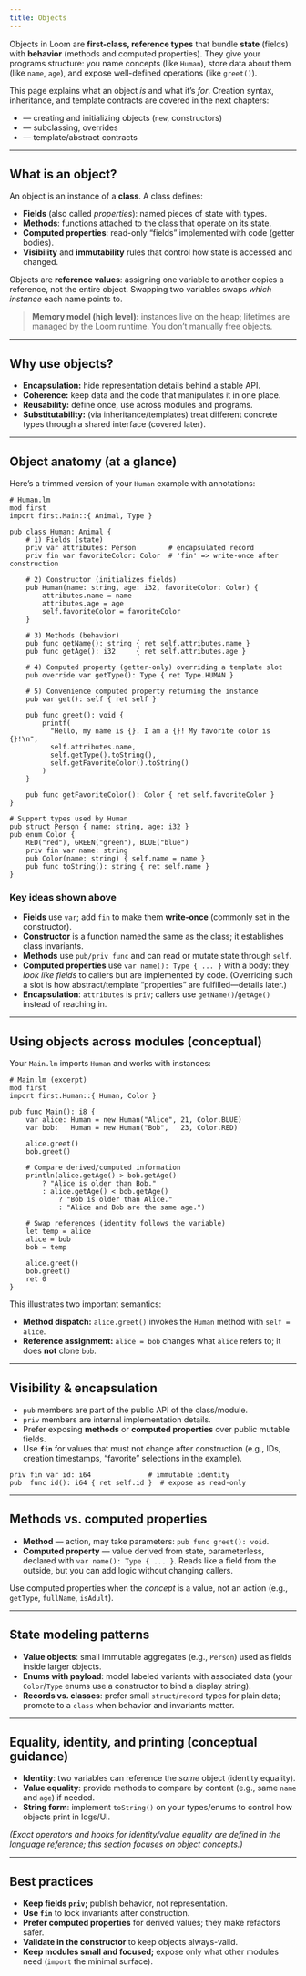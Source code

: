 ```yaml
---
title: Objects
---
```


Objects in Loom are **first-class, reference types** that bundle **state** (fields) with **behavior** (methods and computed properties). They give your programs structure: you name concepts (like `Human`), store data about them (like `name`, `age`), and expose well-defined operations (like `greet()`).

This page explains what an object *is* and what it’s *for*. Creation syntax, inheritance, and template contracts are covered in the next chapters:

* [](Object-Instantiation.md) — creating and initializing objects (`new`, constructors)
* [](Object-Inheritance.md) — subclassing, overrides
* [](Template-Classes.md) — template/abstract contracts

---

## What is an object?

An object is an instance of a **class**. A class defines:

* **Fields** (also called *properties*): named pieces of state with types.
* **Methods**: functions attached to the class that operate on its state.
* **Computed properties**: read-only “fields” implemented with code (getter bodies).
* **Visibility** and **immutability** rules that control how state is accessed and changed.

Objects are **reference values**: assigning one variable to another copies a reference, not the entire object. Swapping two variables swaps *which instance* each name points to.

> **Memory model (high level):** instances live on the heap; lifetimes are managed by the Loom runtime. You don’t manually free objects.

---

## Why use objects?

* **Encapsulation:** hide representation details behind a stable API.
* **Coherence:** keep data and the code that manipulates it in one place.
* **Reusability:** define once, use across modules and programs.
* **Substitutability:** (via inheritance/templates) treat different concrete types through a shared interface (covered later).

---

## Object anatomy (at a glance)

Here’s a trimmed version of your `Human` example with annotations:

```
# Human.lm
mod first
import first.Main::{ Animal, Type }

pub class Human: Animal {
    # 1) Fields (state)
    priv var attributes: Person        # encapsulated record
    priv fin var favoriteColor: Color  # 'fin' => write-once after construction

    # 2) Constructor (initializes fields)
    pub Human(name: string, age: i32, favoriteColor: Color) {
        attributes.name = name
        attributes.age = age
        self.favoriteColor = favoriteColor
    }

    # 3) Methods (behavior)
    pub func getName(): string { ret self.attributes.name }
    pub func getAge(): i32     { ret self.attributes.age }

    # 4) Computed property (getter-only) overriding a template slot
    pub override var getType(): Type { ret Type.HUMAN }

    # 5) Convenience computed property returning the instance
    pub var get(): self { ret self }

    pub func greet(): void {
        printf(
          "Hello, my name is {}. I am a {}! My favorite color is {}!\n",
          self.attributes.name,
          self.getType().toString(),
          self.getFavoriteColor().toString()
        )
    }

    pub func getFavoriteColor(): Color { ret self.favoriteColor }
}

# Support types used by Human
pub struct Person { name: string, age: i32 }
pub enum Color {
    RED("red"), GREEN("green"), BLUE("blue")
    priv fin var name: string
    pub Color(name: string) { self.name = name }
    pub func toString(): string { ret self.name }
}
```

### Key ideas shown above

* **Fields** use `var`; add `fin` to make them **write-once** (commonly set in the constructor).
* **Constructor** is a function named the same as the class; it establishes class invariants.
* **Methods** use `pub/priv func` and can read or mutate state through `self`.
* **Computed properties** use `var name(): Type { ... }` with a body: they *look like fields* to callers but are implemented by code. (Overriding such a slot is how abstract/template “properties” are fulfilled—details later.)
* **Encapsulation**: `attributes` is `priv`; callers use `getName()`/`getAge()` instead of reaching in.

---

## Using objects across modules (conceptual)

Your `Main.lm` imports `Human` and works with instances:

```
# Main.lm (excerpt)
mod first
import first.Human::{ Human, Color }

pub func Main(): i8 {
    var alice: Human = new Human("Alice", 21, Color.BLUE)
    var bob:   Human = new Human("Bob",   23, Color.RED)

    alice.greet()
    bob.greet()

    # Compare derived/computed information
    println(alice.getAge() > bob.getAge()
        ? "Alice is older than Bob."
        : alice.getAge() < bob.getAge()
            ? "Bob is older than Alice."
            : "Alice and Bob are the same age.")

    # Swap references (identity follows the variable)
    let temp = alice
    alice = bob
    bob = temp

    alice.greet()
    bob.greet()
    ret 0
}
```

This illustrates two important semantics:

* **Method dispatch:** `alice.greet()` invokes the `Human` method with `self = alice`.
* **Reference assignment:** `alice = bob` changes what `alice` refers to; it does **not** clone `bob`.

---

## Visibility & encapsulation

* `pub` members are part of the public API of the class/module.
* `priv` members are internal implementation details.
* Prefer exposing **methods** or **computed properties** over public mutable fields.
* Use **`fin`** for values that must not change after construction (e.g., IDs, creation timestamps, “favorite” selections in the example).

```
priv fin var id: i64              # immutable identity
pub  func id(): i64 { ret self.id }  # expose as read-only
```

---

## Methods vs. computed properties

* **Method** — action, may take parameters: `pub func greet(): void`.
* **Computed property** — value derived from state, parameterless, declared with `var name(): Type { ... }`. Reads like a field from the outside, but you can add logic without changing callers.

Use computed properties when the *concept* is a value, not an action (e.g., `getType`, `fullName`, `isAdult`).

---

## State modeling patterns

* **Value objects**: small immutable aggregates (e.g., `Person`) used as fields inside larger objects.
* **Enums with payload**: model labeled variants with associated data (your `Color`/`Type` enums use a constructor to bind a display string).
* **Records vs. classes**: prefer small `struct`/`record` types for plain data; promote to a `class` when behavior and invariants matter.

---

## Equality, identity, and printing (conceptual guidance)

* **Identity**: two variables can reference the *same* object (identity equality).
* **Value equality**: provide methods to compare by content (e.g., same `name` and `age`) if needed.
* **String form**: implement `toString()` on your types/enums to control how objects print in logs/UI.

*(Exact operators and hooks for identity/value equality are defined in the language reference; this section focuses on object concepts.)*

---

## Best practices

* **Keep fields `priv`;** publish behavior, not representation.
* **Use `fin`** to lock invariants after construction.
* **Prefer computed properties** for derived values; they make refactors safer.
* **Validate in the constructor** to keep objects always-valid.
* **Keep modules small and focused;** expose only what other modules need (`import` the minimal surface).
